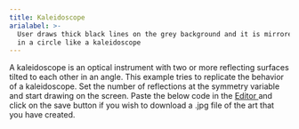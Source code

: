 ```yaml
---
title: Kaleidoscope
arialabel: >-
  User draws thick black lines on the grey background and it is mirrored 5 times
  in a circle like a kaleidoscope
---
```



A kaleidoscope is an optical instrument with two or more reflecting surfaces tilted to each other in an angle. This example tries to replicate the behavior of a kaleidoscope. Set the number of reflections at the symmetry variable and start drawing on the screen. Paste the below code in the <a href="https://editor.p5js.org/"> Editor </a> and click on the save button if you wish to download a .jpg file of the art that you have created.
